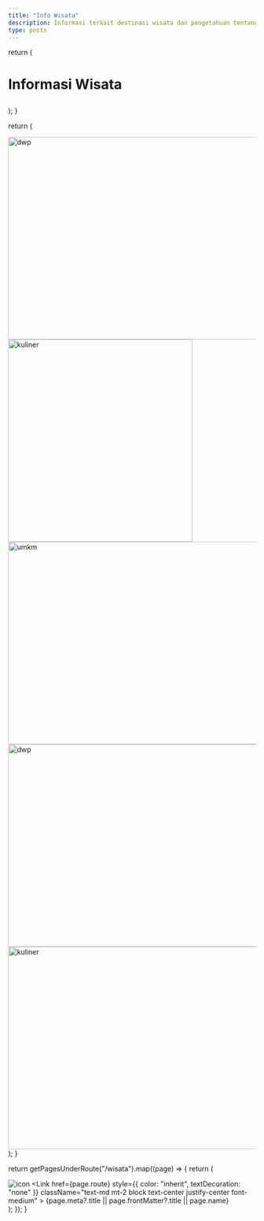 ```yaml
---
title: "Info Wisata"
description: Informasi terkait destinasi wisata dan pengetahuan tentang budaya & adat istiadat
type: posts
---
```



  return (
    <div className="mx-auto mb-6 max-w-screen-lg border-b border-gray-400 border-opacity-20 pt-4 pb-8">
      <h1>
        <p className="mb-6 text-center font-bold lg:text-5xl">
          Informasi Wisata
        </p>
      </h1>
    </div>
  );
}

  return (
    <div className="mx-auto mb-6 max-w-screen-lg border-b border-gray-400 border-opacity-20">
      <div className="mb-2 grid grid-cols-3 gap-y-10 gap-x-2 xl:gap-x-2">
        <div className="text-center col-span-2">
          <Image src="/pariwisata/banner-dispar.png" width="825" height="412" alt="dwp" className="inline-flex" />
        </div>
        <div className="text-center">
          <Image src="/pariwisata/banner-oleh.png" width="375" height="412" alt="kuliner" className="inline-flex" />
        </div>
      </div>
      <div className="text-center mb-2">
        <Link href="/wisata/umkm"><Image src="/pariwisata/banner-umkm.png" width="1100" height="412" alt="umkm" className="inline-flex" /> </Link>
      </div>
      <div className="mb-6 grid grid-cols-2 gap-y-10 gap-x-2 xl:gap-x-2">
        <div className="text-center">
          <Image src="/pariwisata/banner-dwp.png" width="550" height="412" alt="dwp" className="inline-flex" />
        </div>
        <div className="text-center">
          <Image src="/pariwisata/kuliner.png" width="550" height="412" alt="kuliner" className="inline-flex" />
        </div>
      </div>
    </div>
  );
}

  return getPagesUnderRoute("/wisata").map((page) => {
    return (
      <div className="flex items-center justify-center align-top">
        <div key={page.route} className="relative">
          <Link href={page.route}>
            <img
              className="items-center rounded-t-lg"
              src={page.frontMatter?.symbol}
              alt="icon"
            />
          </Link>
          <Link
            href={page.route}
            style={{ color: "inherit", textDecoration: "none" }}
            className="text-md mt-2 block text-center justify-center font-medium"
          >
            {page.meta?.title || page.frontMatter?.title || page.name}
          </Link>
        </div>
      </div>
    );
  });
}


<PariwisataHeader />
<BannerWisata />